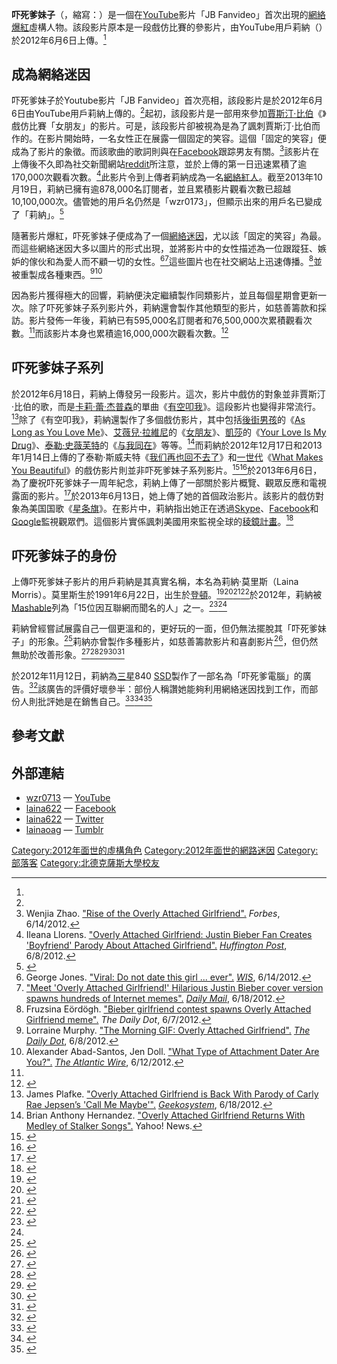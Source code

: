 {{Infobox person
|name         = 莉納·莫里斯<br/>Laina Morris
|image        = Laina Morris by Gage Skidmore.jpg
|imagesize    = 240px
|caption      = 
|birth_date   = {{birth date and age|mf=yes|1991|6|22}}
|birth_place  = [[美國|美國]][[德克薩斯州|德克薩斯州]][[登頓_(德克薩斯州)|登頓]]
|nationality  = {{USA}}
|alma_mater   =
|occupation   = [[網路名人|網路名人]]
|years_active = 2012–現在
}}
'''吓死爹妹子'''（{{lang en|Overly Attached Girlfriend}}，縮寫：{{lang|en|OAG}}）是一個在[[YouTube|YouTube]]影片「JB Fanvideo」首次出現的[[網絡爆紅|網絡爆紅]]虛構人物。該段影片原本是一段戲仿比賽的參影片，由YouTube用戶莉納（{{lang|en|Laina}}）於2012年6月6日上傳。<ref name="Fanvideo"/>

==成為網絡迷因==
吓死爹妹子於Youtube影片「JB Fanvideo」首次亮相，該段影片是於2012年6月6日由YouTube用戶莉納上傳的。<ref name="Fanvideo"/>起初，該段影片是一部用來參加[[賈斯汀·比伯|賈斯汀·比伯]]《{{link-en|男朋友 (賈斯汀·比伯)|Boyfriend (Justin Bieber song)|男朋友}}》戲仿比賽「女朋友」的影片。可是，該段影片卻被視為是為了諷刺賈斯汀·比伯而作的。在影片開始時，一名女性正在展露一個固定的笑容。這個「固定的笑容」便成為了影片的象徵。而該歌曲的歌詞則與在[[Facebook|Facebook]]跟踪男友有關。<ref>Wenjia Zhao. [http://www.forbes.com/sites/wenjiazhao/2012/06/14/rise-of-the-overly-attached-girlfriend/ "Rise of the Overly Attached Girlfriend".] {{Wayback|url=http://www.forbes.com/sites/wenjiazhao/2012/06/14/rise-of-the-overly-attached-girlfriend/ |date=20201112021816 }} ''Forbes'', 6/14/2012.</ref>該影片在上傳後不久即為社交新聞網站[[reddit|reddit]]所注意，並於上傳的第一日迅速累積了逾170,000次觀看次數。<ref>Ileana Llorens. [http://www.huffingtonpost.com/2012/06/07/overly-attached-girlfriend_n_1579133.html "Overly Attached Girlfriend: Justin Bieber Fan Creates 'Boyfriend' Parody About Attached Girlfriend".] {{Wayback|url=http://www.huffingtonpost.com/2012/06/07/overly-attached-girlfriend_n_1579133.html |date=20171009165059 }} ''[[Huffington_Post|Huffington Post]]'', 6/8/2012.</ref>此影片令到上傳者莉納成為一名[[網絡紅人|網絡紅人]]。截至2013年10月19日，莉納已擁有逾878,000名訂閱者，並且累積影片觀看次數已超越10,100,000次。儘管她的用戶名仍然是「wzr0173」，但顯示出來的用戶名已變成了「莉納」。<ref name="Youtube channel">{{Cite web |url=http://www.youtube.com/user/wzr0713/about |title=about Laina - Youtube |accessdate=2013-10-19 |archive-date=2019-07-31 |archive-url=https://web.archive.org/web/20190731004254/https://www.youtube.com/user/wzr0713/about |dead-url=no }}</ref>

隨著影片爆紅，吓死爹妹子便成為了一個[[網絡迷因|網絡迷因]]，尤以該「固定的笑容」為最。而這些網絡迷因大多以圖片的形式出現，並將影片中的女性描述為一位跟蹤狂、嫉妒的傢伙和為愛人而不顧一切的女性。<ref>George Jones. [http://www.wistv.com/story/18790908/viral-do-not-date-this-girl-ever "Viral: Do not date this girl ... ever".] {{Wayback|url=http://www.wistv.com/story/18790908/viral-do-not-date-this-girl-ever |date=20131102022540 }} ''[[WIS|WIS]]'', 6/14/2012.</ref><ref>[http://www.dailymail.co.uk/news/article-2161236/Justin-Bieber-competition-Overly-Attached-Girlfriends-cover-version-spawns-hundreds-internet-memes.html "Meet 'Overly Attached Girlfriend!' Hilarious Justin Bieber cover version spawns hundreds of Internet memes".] {{Wayback|url=http://www.dailymail.co.uk/news/article-2161236/Justin-Bieber-competition-Overly-Attached-Girlfriends-cover-version-spawns-hundreds-internet-memes.html |date=20201111231049 }} ''[[Daily_Mail|Daily Mail]]'', 6/18/2012.</ref>這些圖片也在社交網站上迅速傳播。<ref>Fruzsina Eördögh. [http://www.dailydot.com/entertainment/bieber-girlfriend-contest-overly-attached-meme/ "Bieber girlfriend contest spawns Overly Attached Girlfriend meme".] {{Wayback|url=http://www.dailydot.com/entertainment/bieber-girlfriend-contest-overly-attached-meme/ |date=20160628141445 }} ''The Daily Dot'', 6/7/2012.</ref>並被重製成各種東西。<ref>Lorraine Murphy. [http://www.dailydot.com/entertainment/morning-gif-bieber-girlfriend-meme/ "The Morning GIF: Overly Attached Girlfriend".] {{Wayback|url=http://www.dailydot.com/entertainment/morning-gif-bieber-girlfriend-meme/ |date=20160303175035 }} ''[[The_Daily_Dot|The Daily Dot]]'', 6/8/2012.</ref><ref>Alexander Abad-Santos, Jen Doll. [http://www.theatlanticwire.com/entertainment/2012/06/guide-attachment-dating-what-type-attachment-dater-are-you/53444/ "What Type of Attachment Dater Are You?".] {{Wayback|url=http://www.theatlanticwire.com/entertainment/2012/06/guide-attachment-dating-what-type-attachment-dater-are-you/53444/ |date=20131014173549 }} ''[[The_Atlantic_Wire|The Atlantic Wire]]'', 6/12/2012.</ref>

因為影片獲得極大的回響，莉納便決定繼續製作同類影片，並且每個星期會更新一次。除了吓死爹妹子系列影片外，莉納還會製作其他類型的影片，如慈善籌款和採訪。影片發佈一年後，莉納已有595,000名訂閱者和76,500,000次累積觀看次數。<ref name="Youtube channel"/>而該影片本身也累積逾16,000,000次觀看次數。<ref name="Fanvideo">{{Cite web |url=http://www.youtube.com/watch?v=Yh0AhrY9GjA |title=JB Fanvideo - Youtube |accessdate=2013-10-19 |archive-date=2021-01-14 |archive-url=https://web.archive.org/web/20210114162802/https://www.youtube.com/watch?v=Yh0AhrY9GjA |dead-url=no }}</ref>

== 吓死爹妹子系列 ==
於2012年6月18日，莉納上傳發另一段影片。這次，影片中戲仿的對象並非賈斯汀·比伯的歌，而是[[卡莉·蕾·杰普森|卡莉·蕾·杰普森]]的單曲《[[有空叩我|有空叩我]]》。這段影片也變得非常流行。<ref>James Plafke. [http://www.geekosystem.com/overly-attached-girlfriend-carly-rae-jepsen-call-me-maybe/#0 "Overly Attached Girlfriend is Back With Parody of Carly Rae Jepsen’s 'Call Me Maybe'".] {{Wayback|url=http://www.geekosystem.com/overly-attached-girlfriend-carly-rae-jepsen-call-me-maybe/ |date=20131019102048 }} ''[[Geekosystem|Geekosystem]]'', 6/18/2012.</ref>除了《有空叩我》，莉納還製作了多個戲仿影片，其中包括[[後街男孩|後街男孩]]的《[[As_Long_as_You_Love_Me|As Long as You Love Me]]》、[[艾薇兒·拉維尼|艾薇兒·拉維尼]]的《[[女朋友_(艾薇兒·拉維尼歌曲)|女朋友]]》、[[凱莎|凱莎]]的《[[Your_Love_Is_My_Drug|Your Love Is My Drug]]》、[[泰勒·史薇芙特|泰勒·史薇芙特]]的《[[与我同在_(歌曲)|与我同在]]》等等。<ref>Brian Anthony Hernandez. [http://news.yahoo.com/overly-attached-girlfriend-returns-medley-stalker-songs-131019961.html "Overly Attached Girlfriend Returns With Medley of Stalker Songs".] {{Wayback|url=http://news.yahoo.com/overly-attached-girlfriend-returns-medley-stalker-songs-131019961.html |date=20160304220640 }} Yahoo! News.</ref>而莉納於2012年12月17日和2013年1月14日上傳的了泰勒·斯威夫特《[[我们再也回不去了|我们再也回不去了]]》和[[一世代|一世代]]《[[What_Makes_You_Beautiful|What Makes You Beautiful]]》的戲仿影片則並非吓死爹妹子系列影片。<ref>{{cite web |url=http://www.youtube.com/watch?v=YBtWfMjyTtg |title=1D Parody - "Maybe You're Delusional" |publisher=YouTube |date= |accessdate=2013-01-16 |archive-date=2020-12-29 |archive-url=https://web.archive.org/web/20201229191032/http://www.youtube.com/watch?v=YBtWfMjyTtg |dead-url=no }}</ref><ref>{{cite web |author=Laina242,812 likes · 1,947 talking about this |url=http://www.facebook.com/laina622 |title=Laina |publisher=Facebook |date= |accessdate=2013-01-16 |archive-date=2020-11-12 |archive-url=https://web.archive.org/web/20201112041507/http://www.facebook.com/laina622 |dead-url=no }}</ref>於2013年6月6日，為了慶祝吓死爹妹子一周年紀念，莉納上傳了一部關於影片概覽、觀眾反應和電視露面的影片。<ref>{{cite web|url=http://www.youtube.com/watch?v=y99f8xcdGl0|title=Our One Year Anniversary|date=6 June 2013|accessdate=2013-10-19|archive-date=2020-12-19|archive-url=https://web.archive.org/web/20201219222952/http://www.youtube.com/watch?v=y99f8xcdGl0|dead-url=no}}</ref>於2013年6月13日，她上傳了她的首個政治影片。該影片的戲仿對象為美国国歌《[[星条旗_(美国国歌)|星条旗]]》。在影片中，莉納指出她正在透過[[Skype|Skype]]、[[Facebook|Facebook]]和[[Google|Google]]監視觀眾們。這個影片實係諷刺美國用來監視全球的[[稜鏡計畫|稜鏡計畫]]。<ref>{{cite web |url=http://www.youtube.com/watch?v=o3cw4185gvM |title=Overly Attached Uncle Sam |publisher=YouTube |date=2013-06-13 |accessdate=2013-06-17 |archive-date=2020-12-16 |archive-url=https://web.archive.org/web/20201216055954/http://www.youtube.com/watch?v=o3cw4185gvM |dead-url=no }}</ref>

==吓死爹妹子的身份==
上傳吓死爹妹子影片的用戶莉納是其真實名稱，本名為莉納·莫里斯（Laina Morris）。莫里斯生於1991年6月22日，出生於[[登頓_(德克薩斯州)|登頓]]。<ref>{{cite web |author=The Daily Dot |url=http://www.dailydot.com/culture/overly-attached-girlfriend-identified/ |title=Overly attached girlfriend identified |publisher=Daily Dot |date=2012-06-21 |accessdate=2013-03-12 |archive-date=2017-12-10 |archive-url=https://web.archive.org/web/20171210232441/https://www.dailydot.com/culture/overly-attached-girlfriend-identified/ |dead-url=no }}</ref><ref>{{cite web |url=http://centraltrack.com/Culture/1295/A-New-Sensation/We-Found-The-Overly-Attached-Girlfriend-Shes-A-Sophomore-At-UNT |title=Central Track // A New Sensation |publisher=Centraltrack.com |date=2012-06-25 |accessdate=2013-03-12 |deadurl=yes |archiveurl=https://web.archive.org/web/20130224002147/http://centraltrack.com/Culture/1295/A-New-Sensation/We-Found-The-Overly-Attached-Girlfriend-Shes-A-Sophomore-At-UNT |archivedate=2013-02-24 }}</ref><ref name="Gorman 2012">{{cite news|last=Gorman|first=Sean|title=Video: Denton girl responsible for Overly Attached Girlfriend meme|url=http://www.pegasusnews.com/news/2012/jul/19/denton-girl-overly-attached-girlfriend-meme/|accessdate=14 January 2013|newspaper=North Texas Daily|date=July 19, 2012|deadurl=yes|archiveurl=https://web.archive.org/web/20131001183415/http://www.pegasusnews.com/news/2012/jul/19/denton-girl-overly-attached-girlfriend-meme/|archivedate=2013年10月1日}}</ref><ref>{{cite web |url=http://issuu.com/ntdaily/docs/magazine2 |title=Behind The Meme: Dentonite An Internet Sensation |last=Gorman |first=Sean |work=On The Record Magazine |publisher=NTDaily |date=2012-07-13 |accessdate=2013-01-15 |archive-date=2016-01-21 |archive-url=https://web.archive.org/web/20160121062848/http://issuu.com/ntdaily/docs/magazine2 |dead-url=no }}</ref>於2012年，莉納被[[Mashable|Mashable]]列為「15位因互聯網而聞名的人」之一。<ref>{{cite web|author=Christine Erickson|url=http://mashable.com/2012/11/15/internet-famous-people-2012/|title=15 People Made Famous by the Internet in 2012|work=Mashable|date=November 15, 2012|accessdate=December 4, 2012|archive-date=2017-10-11|archive-url=https://web.archive.org/web/20171011090238/http://mashable.com/2012/11/15/internet-famous-people-2012/|dead-url=no}}</ref><ref name="Whiteley 2012" />

莉納曾經嘗試展露自己一個更溫和的，更好玩的一面，但仍無法擺脫其「吓死爹妹子」的形象。<ref>{{cite web |url=http://www.youtube.com/watch?v=g9TfdBIfXoY |title=Two Years Later - Kia Soul |publisher=YouTube |date=2012-11-08 |accessdate=2013-01-10 |archive-date=2020-12-23 |archive-url=https://web.archive.org/web/20201223235727/https://www.youtube.com/watch?v=g9TfdBIfXoY |dead-url=no }}</ref>莉納亦曾製作多種影片，如慈善籌款影片和喜劇影片<ref>{{cite web |url=http://www.youtube.com/watch?v=lQKPqDWBA8w |title=American Music Awards |publisher=YouTube |date=2012-11-26 |accessdate=2013-01-15 |archive-date=2020-12-19 |archive-url=https://web.archive.org/web/20201219214000/http://www.youtube.com/watch?v=lQKPqDWBA8w |dead-url=no }}</ref>，但仍然無助於改善形象。<ref name="Whiteley 2012">{{cite web |author=Jason Whitely |url=http://www.wfaa.com/home/Viral-video-star-shares-her-success-with-charity-181119251.html |title=Viral video star shares her success with charity |publisher=Wfaa.com |date=2012-11-27 |accessdate=2013-01-10 |deadurl=yes |archiveurl=https://web.archive.org/web/20121201031705/http://www.wfaa.com/home/Viral-video-star-shares-her-success-with-charity-181119251.html |archivedate=2012-12-01 }}</ref><ref>{{cite web |url=https://rally.org/surfcamp |title=Surf Camp |publisher=Rally.org |date= |accessdate=2013-01-10 |archive-date=2020-11-12 |archive-url=https://web.archive.org/web/20201112040118/https://rally.org/surfcamp |dead-url=no }}</ref><ref>{{cite web |url=http://www.youtube.com/watch?v=mXt-PH6TW7w |title=Dare to Share: Episode 1 - Surf Camp |publisher=YouTube |date= |accessdate=2013-01-10 |archive-date=2020-11-20 |archive-url=https://web.archive.org/web/20201120073502/https://www.youtube.com/watch?v=mXt-PH6TW7w |dead-url=no }}</ref><ref>{{cite web |url=http://www.youtube.com/watch?v=k4_DPboeEx8 |title=Laina (Overly Attached Girlfriend) on the Dare to Share Project | WHAT'S TRENDING |publisher=YouTube |date= |accessdate=2013-01-10 |archive-date=2020-12-27 |archive-url=https://web.archive.org/web/20201227203039/http://www.youtube.com/watch?v=k4_DPboeEx8 |dead-url=no }}</ref><ref>{{cite web |url=http://www.crowdsourcing.org/editorial/dare-to-share-most-unique-crowdfunding-campaigns-of-2012/22769 |title=Dare to Share: Most Unique Crowdfunding Campaigns of 2012 |publisher=Crowdsourcing.org |date=2012-12-21 |accessdate=2013-01-18 |deadurl=yes |archiveurl=https://web.archive.org/web/20130126111655/http://www.crowdsourcing.org/editorial/dare-to-share-most-unique-crowdfunding-campaigns-of-2012/22769 |archivedate=2013-01-26 }}</ref>

於2012年11月12日，莉納為[[三星電子|三星]]840 [[固态硬盘|SSD]]製作了一部名為「吓死爹電腦」的廣告。<ref>{{cite web |url=http://www.youtube.com/watch?v=l-d-rRkV4fo |title=Overly Attached Computer |publisher=YouTube |date=2012-11-12 |accessdate=2012-12-19 |archive-date=2021-01-08 |archive-url=https://web.archive.org/web/20210108151958/http://www.youtube.com/watch?v=l-d-rRkV4fo |dead-url=no }}</ref>該廣告的評價好壞參半：部份人稱讚她能夠利用網絡迷因找到工作，而部份人則批評她是在銷售自己。<ref>{{cite web |author=Posted: 11/13/2012 12:17 pm EST |url=http://www.huffingtonpost.com/2012/11/13/overly-attached-computer-samsung-laina-morris-video_n_2121936.html |title='Overly Attached Computer' Samsung Commercial Taps Creepy Web Celeb Laina Morris (VIDEO) |publisher=Huffingtonpost.com |date=2012-11-13 |accessdate=2013-01-23 |archive-date=2017-04-09 |archive-url=https://web.archive.org/web/20170409111249/http://www.huffingtonpost.com/2012/11/13/overly-attached-computer-samsung-laina-morris-video_n_2121936.html |dead-url=no }}</ref><ref>{{cite web |url=http://hypervocal.com/vids/2012/overly-attached-girlfriend-reddit-samsung/ |title=Overly Attached Girlfriend Leaves Reddit for Samsung |publisher=Hypervocal.com |date=2012-11-12 |accessdate=2013-01-23 |deadurl=yes |archiveurl=https://web.archive.org/web/20170409110934/http://hypervocal.com/vids/2012/overly-attached-girlfriend-reddit-samsung/ |archivedate=2017-04-09 }}</ref><ref>{{cite web |last=Gianatasio |first=David |url=http://www.adweek.com/adfreak/samsung-gets-overly-attached-girlfriend-play-possessive-pc-145201 |title=Samsung Gets Overly Attached Girlfriend to Play a Possessive PC |publisher=Adweek |date=2012-11-15 |accessdate=2013-01-23 |archive-date=2016-08-12 |archive-url=https://web.archive.org/web/20160812141506/http://www.adweek.com/adfreak/samsung-gets-overly-attached-girlfriend-play-possessive-pc-145201 |dead-url=no }}</ref>

== 參考文獻==
{{reflist|2}}

==外部連結==
*[http://www.youtube.com/user/wzr0713 wzr0713]{{Wayback|url=http://www.youtube.com/user/wzr0713 |date=20210114162607 }} — [[YouTube|YouTube]]
*[http://www.facebook.com/laina622 laina622]{{Wayback|url=http://www.facebook.com/laina622 |date=20201112041507 }} — [[Facebook|Facebook]]
*[https://twitter.com/laina622 laina622]{{Wayback|url=https://twitter.com/laina622 |date=20201111222929 }} — [[Twitter|Twitter]]
*[https://web.archive.org/web/20131022145342/http://lainaoag.tumblr.com/ lainaoag] — [[Tumblr|Tumblr]]

[[Category:2012年面世的虛構角色|Category:2012年面世的虛構角色]]
[[Category:2012年面世的網路迷因|Category:2012年面世的網路迷因]]
[[Category:部落客|Category:部落客]]
[[Category:北德克薩斯大學校友|Category:北德克薩斯大學校友]]